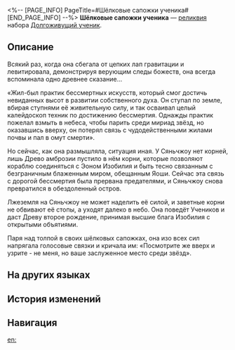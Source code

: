 <%-- [PAGE_INFO]
PageTitle=#Шёлковые сапожки ученика#
[END_PAGE_INFO] --%>
{{Реликвия Инфобокс
|id          = 61134
|Изображение = Предмет Шёлковые сапожки ученика.png
|Набор       = Долгоживущий ученик
|Предмет     = Ноги
|Упоминания  = 
}}
{{Описание|Пара шёлковых сапожек на тонкой подошве. Их владелица, должно быть, уже давно не ходит на своих двоих.}}
'''Шёлковые сапожки ученика''' — [[реликвия]] набора [[Долгоживущий ученик]].

==Описание==
Всякий раз, когда она сбегала от цепких лап гравитации и левитировала, демонстрируя верующим следы божеств, она всегда вспоминала одно древнее сказание...

«Жил-был практик бессмертных искусств, который смог достичь невиданных высот в развитии собственного духа. Он ступал по земле, вбирая ступнями её живительную силу, и так осваивал целый калейдоскоп техник по достижению бессмертия. Однажды практик пожелал взмыть в небеса, чтобы парить среди мириад звёзд, но оказавшись вверху, он потерял связь с чудодейственными жилами почвы и пал в омут смерти».

Но сейчас, как она размышляла, ситуация иная. У Сяньчжоу нет корней, лишь Древо амброзии пустило в нём корни, которые позволяют кораблю соединяться с Эоном Изобилия и быть тесно связанным с безграничным блаженным миром, обещанным Яоши. Сейчас эта связь с дорогой бессмертия была прервана предателями, и Сяньчжоу снова превратился в обездоленный остров.

Лжеземля на Сяньчжоу не может наделить её силой, и заветные корни не обвивают её стопы, а уходят далеко в небо. Она поведёт Учеников и даст Древу второе рождение, принимая высшие блага Изобилия с открытыми объятиями.

Паря над толпой в своих шёлковых сапожках, она изо всех сил напрягала голосовые связки и кричала им: «Посмотрите же вверх и узрите - не меня, но ваше заслуженное место среди звёзд».

==На других языках==
{{На других языках
|en   = Disciple's Celestial Silk Sandals
|zhs  = 莳者的天人丝履
|zht  = 蒔者的天人絲履
|ja   = {{Rubi|蒔者|じしゃ}}の{{Rubi|天人絲鞋|てんにんしかい}}
|ko   = 제자의 천인 비단신
|es   = Botas de seda celestial de la discípula
|fr   = Sandales en soie céleste de Disciple
|ru   = Шёлковые сапожки ученика
|th   = Disciple's Celestial Silk Sandals
|vi   = Giày Lụa Thiên Nhân Của Môn Đồ
|de   = Himmlische Seidensandalen der Jüngerin
|id   = Disciple's Celestial Silk Sandals
|pt   = Sandálias de Seda Celestial da Discípula
}}

==История изменений==
{{История изменений|3.5}}

==Навигация==
{{Набор Реликвий Навбокс|Долгоживущий ученик}}

[[en:]]